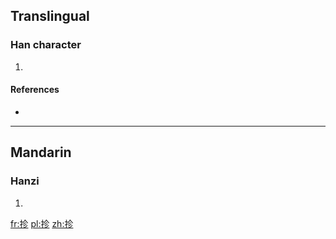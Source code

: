 ==Translingual==

===Han character===
{{Han char|rn=64|rad=手|as=05|sn=8|four=5802<sub>2</sub>|canj=手人竹竹 (QOHH)|ids=⿰[[扌]][[㐱]]}}

# {{defn|Han|sort=手05}}

====References====
* {{Han ref|kx=0423.040|dkj=11913|dj=0771.020|hdz=31855.040|uh=62AE|ud=25262|bh=CCBA|bd=52410}}

----

==Mandarin==

===Hanzi===
{{cmn-hanzi|pin=[[yè]] ([[ye4]])|wg=yeh<sup>4</sup>}}

# {{defn|lang=cmn|sort=手05}}

[[fr:抮]]
[[pl:抮]]
[[zh:抮]]